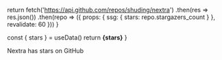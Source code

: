 
  return fetch('https://api.github.com/repos/shuding/nextra')
    .then(res => res.json())
    .then(repo => ({
      props: {
        ssg: {
          stars: repo.stargazers_count
        }
      },
      revalidate: 60
    }))
}
 
  const { stars } = useData()
  return <strong>{stars}</strong>
}
 
Nextra has <Stars /> stars on GitHub
